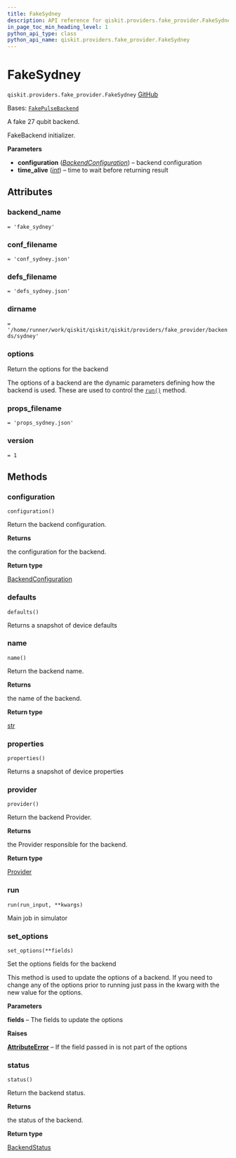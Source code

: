 ```yaml
---
title: FakeSydney
description: API reference for qiskit.providers.fake_provider.FakeSydney
in_page_toc_min_heading_level: 1
python_api_type: class
python_api_name: qiskit.providers.fake_provider.FakeSydney
---
```


# FakeSydney

<span id="qiskit.providers.fake_provider.FakeSydney" />

`qiskit.providers.fake_provider.FakeSydney` [GitHub](https://github.com/qiskit/qiskit/tree/stable/0.46/qiskit/providers/fake_provider/backends/sydney/fake_sydney.py "view source code")

Bases: [`FakePulseBackend`](providers_fake_provider#qiskit.providers.fake_provider.FakePulseBackend "qiskit.providers.fake_provider.fake_pulse_backend.FakePulseBackend")

A fake 27 qubit backend.

FakeBackend initializer.

**Parameters**

*   **configuration** ([*BackendConfiguration*](qiskit.providers.models.BackendConfiguration "qiskit.providers.models.BackendConfiguration")) – backend configuration
*   **time\_alive** ([*int*](https://docs.python.org/3/library/functions.html#int "(in Python v3.12)")) – time to wait before returning result

## Attributes

<span id="qiskit.providers.fake_provider.FakeSydney.backend_name" />

### backend\_name

`= 'fake_sydney'`

<span id="qiskit.providers.fake_provider.FakeSydney.conf_filename" />

### conf\_filename

`= 'conf_sydney.json'`

<span id="qiskit.providers.fake_provider.FakeSydney.defs_filename" />

### defs\_filename

`= 'defs_sydney.json'`

<span id="qiskit.providers.fake_provider.FakeSydney.dirname" />

### dirname

`= '/home/runner/work/qiskit/qiskit/qiskit/providers/fake_provider/backends/sydney'`

<span id="qiskit.providers.fake_provider.FakeSydney.options" />

### options

Return the options for the backend

The options of a backend are the dynamic parameters defining how the backend is used. These are used to control the [`run()`](#qiskit.providers.fake_provider.FakeSydney.run "qiskit.providers.fake_provider.FakeSydney.run") method.

<span id="qiskit.providers.fake_provider.FakeSydney.props_filename" />

### props\_filename

`= 'props_sydney.json'`

<span id="qiskit.providers.fake_provider.FakeSydney.version" />

### version

`= 1`

## Methods

### configuration

<span id="qiskit.providers.fake_provider.FakeSydney.configuration" />

`configuration()`

Return the backend configuration.

**Returns**

the configuration for the backend.

**Return type**

[BackendConfiguration](qiskit.providers.models.BackendConfiguration "qiskit.providers.models.BackendConfiguration")

### defaults

<span id="qiskit.providers.fake_provider.FakeSydney.defaults" />

`defaults()`

Returns a snapshot of device defaults

### name

<span id="qiskit.providers.fake_provider.FakeSydney.name" />

`name()`

Return the backend name.

**Returns**

the name of the backend.

**Return type**

[str](https://docs.python.org/3/library/stdtypes.html#str "(in Python v3.12)")

### properties

<span id="qiskit.providers.fake_provider.FakeSydney.properties" />

`properties()`

Returns a snapshot of device properties

### provider

<span id="qiskit.providers.fake_provider.FakeSydney.provider" />

`provider()`

Return the backend Provider.

**Returns**

the Provider responsible for the backend.

**Return type**

[Provider](qiskit.providers.Provider "qiskit.providers.Provider")

### run

<span id="qiskit.providers.fake_provider.FakeSydney.run" />

`run(run_input, **kwargs)`

Main job in simulator

### set\_options

<span id="qiskit.providers.fake_provider.FakeSydney.set_options" />

`set_options(**fields)`

Set the options fields for the backend

This method is used to update the options of a backend. If you need to change any of the options prior to running just pass in the kwarg with the new value for the options.

**Parameters**

**fields** – The fields to update the options

**Raises**

[**AttributeError**](https://docs.python.org/3/library/exceptions.html#AttributeError "(in Python v3.12)") – If the field passed in is not part of the options

### status

<span id="qiskit.providers.fake_provider.FakeSydney.status" />

`status()`

Return the backend status.

**Returns**

the status of the backend.

**Return type**

[BackendStatus](qiskit.providers.models.BackendStatus "qiskit.providers.models.BackendStatus")

